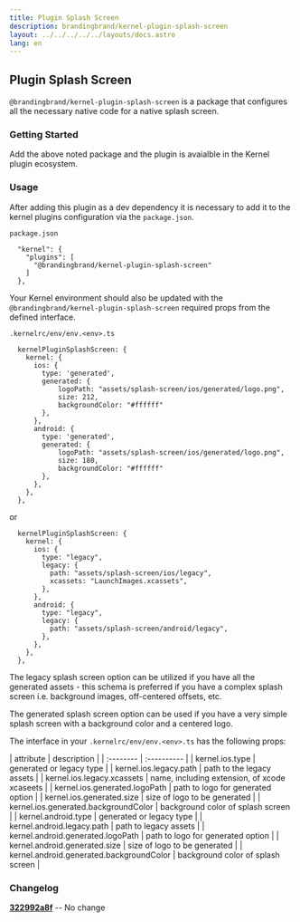 ```yaml
---
title: Plugin Splash Screen
description: brandingbrand/kernel-plugin-splash-screen
layout: ../../../../../layouts/docs.astro
lang: en
---
```



## Plugin Splash Screen

`@brandingbrand/kernel-plugin-splash-screen` is a package that configures all the necessary native code for a native splash screen.

### Getting Started

<div class="flex w-full my-6">
  <CodeCopy args="yarn add -D @brandingbrand/kernel-plugin-splash-screen" />
</div>

Add the above noted package and the plugin is avaialble in the Kernel plugin ecosystem.

### Usage

After adding this plugin as a dev dependency it is necessary to add it to the kernel plugins configuration via the `package.json`.

`package.json`

```
  "kernel": {
    "plugins": [
      "@brandingbrand/kernel-plugin-splash-screen"
    ]
  },
```

Your Kernel environment should also be updated with the `@brandingbrand/kernel-plugin-splash-screen` required props from the defined interface.

`.kernelrc/env/env.<env>.ts`

```
  kernelPluginSplashScreen: {
    kernel: {
      ios: {
        type: 'generated',
        generated: {
            logoPath: "assets/splash-screen/ios/generated/logo.png",
            size: 212,
            backgroundColor: "#ffffff"
        },
      },
      android: {
        type: 'generated',
        generated: {
            logoPath: "assets/splash-screen/ios/generated/logo.png",
            size: 180,
            backgroundColor: "#ffffff"
        },
      },
    },
  },
```

or

```
  kernelPluginSplashScreen: {
    kernel: {
      ios: {
        type: "legacy",
        legacy: {
          path: "assets/splash-screen/ios/legacy",
          xcassets: "LaunchImages.xcassets",
        },
      },
      android: {
        type: "legacy",
        legacy: {
          path: "assets/splash-screen/android/legacy",
        },
      },
    },
  },
```

The legacy splash screen option can be utilized if you have all the generated assets - this schema is preferred if you have a complex splash screen i.e. background images, off-centered offsets, etc.

The generated splash screen option can be used if you have a very simple splash screen with a background color and a centered logo.

The interface in your `.kernelrc/env/env.<env>.ts` has the following props:

<div class="my-4 overflow-scroll">
| attribute                                | description                                  |
| :--------                                | :----------                                  |
| kernel.ios.type                          | generated or legacy type                     |
| kernel.ios.legacy.path                   | path to the legacy assets                    |
| kernel.ios.legacy.xcassets               | name, including extension, of xcode xcaseets |
| kernel.ios.generated.logoPath            | path to logo for generated option            |
| kernel.ios.generated.size                | size of logo to be generated                 |
| kernel.ios.generated.backgroundColor     | background color of splash screen            |
| kernel.android.type                      | generated or legacy type                     |
| kernel.android.legacy.path               | path to legacy assets                        |
| kernel.android.generated.logoPath        | path to logo for generated option            |
| kernel.android.generated.size            | size of logo to be generated                 |
| kernel.android.generated.backgroundColor | background color of splash screen            |
</div>

### Changelog

[**322992a8f**](https://github.com/brandingbrand/flagship/pull/2517/commits/322992a8f6abbb507c547bd7c59b4eac3798f494) -- No change

